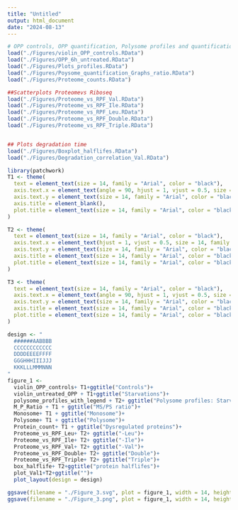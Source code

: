 ```yaml
---
title: "Untitled"
output: html_document
date: "2024-08-13"
---
```


```r
# OPP controls, OPP quantification, Polysome profiles and quantifications
load("./Figures/violin_OPP_controls.RData")
load("./Figures/OPP_6h_untreated.RData")
load("./Figures/Plots_profiles.RData")
load("./Figures/Poysome_quantification_Graphs_ratio.RData")
load("./Figures/Proteome_counts.RData")

##Scatterplots Proteomevs Riboseq
load("./Figures/Proteome_vs_RPF_Val.RData")
load("./Figures/Proteome_vs_RPF_Ile.RData")
load("./Figures/Proteome_vs_RPF_Leu.RData")
load("./Figures/Proteome_vs_RPF_Double.RData")
load("./Figures/Proteome_vs_RPF_Triple.RData")


## Plots degradation time
load("./Figures/Boxplot_halflifes.RData")
load("./Figures/Degradation_correlation_Val.RData")
```

```r
library(patchwork)
T1 <- theme(
  text = element_text(size = 14, family = "Arial", color = "black"),
  axis.text.x = element_text(angle = 90, hjust = 1, vjust = 0.5, size = 14, family = "Arial", color = "black"),
  axis.text.y = element_text(size = 14, family = "Arial", color = "black"),
  axis.title = element_blank(),
  plot.title = element_text(size = 14, family = "Arial", color = "black", hjust = 0.5)
)

T2 <- theme(
  text = element_text(size = 14, family = "Arial", color = "black"),
  axis.text.x = element_text(hjust = 1, vjust = 0.5, size = 14, family = "Arial", color = "black"),
  axis.text.y = element_text(size = 14, family = "Arial", color = "black"),
  axis.title = element_text(size = 14, family = "Arial", color = "black"),
  plot.title = element_text(size = 14, family = "Arial", color = "black", hjust = 0.5)
)

T3 <- theme(
  text = element_text(size = 14, family = "Arial", color = "black"),
  axis.text.x = element_text(angle = 90, hjust = 1, vjust = 0.5, size = 14, family = "Arial", color = "black"),
  axis.text.y = element_text(size = 14, family = "Arial", color = "black"),
  axis.title = element_text(size = 14, family = "Arial", color = "black"),
  plot.title = element_text(size = 14, family = "Arial", color = "black", hjust = 0.5)
)

design <- "
  ######AABBBB
  CCCCCCCCCCCC
  DDDDEEEEFFFF
  GGGHHHIIIJJJ
  KKKLLLMMMNNN
"
figure_1 <- 
  violin_OPP_controls+ T1+ggtitle("Controls")+
  violin_untreated_OPP + T1+ggtitle("Starvations")+
  polysome_profiles_with_legend + T2+ ggtitle("Polysome profiles: Starvation vs control")+
  M_P_Ratio + T1 + ggtitle("MS/PS ratio")+
  Monosome+ T1 + ggtitle("Monosome")+
  Polysome+ T1 + ggtitle("Polysome")+
  Protein_count+ T1 + ggtitle("Dysregulated proteins")+
  Proteome_vs_RPF_Leu+ T2+ ggtitle("-Leu")+
  Proteome_vs_RPF_Ile+ T2+ ggtitle("-Ile")+
  Proteome_vs_RPF_Val+ T2+ ggtitle("-Val")+
  Proteome_vs_RPF_Double+ T2+ ggtitle("Double")+
  Proteome_vs_RPF_Triple+ T2+ ggtitle("Triple")+
  box_halflife+ T2+ggtitle("protein halflifes")+
  plot_Val1+T2+ggtitle("")+
  plot_layout(design = design)

ggsave(filename = "./Figure_3.svg", plot = figure_1, width = 14, height = 16, units = "in", dpi = 300)
ggsave(filename = "./Figure_3.png", plot = figure_1, width = 14, height = 16, units = "in", dpi = 300)
```

